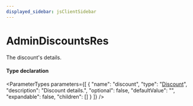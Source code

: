```yaml
---
displayed_sidebar: jsClientSidebar
---
```



# AdminDiscountsRes

The discount's details.

#### Type declaration

<ParameterTypes parameters={[
  {
    "name": "discount",
    "type": "[Discount](../classes/internal.Discount-1.mdx)",
    "description": "Discount details.",
    "optional": false,
    "defaultValue": "",
    "expandable": false,
    "children": []
  }
]} />
